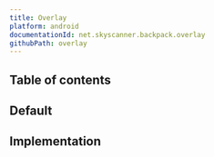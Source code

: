 ```yaml
---
title: Overlay
platform: android
documentationId: net.skyscanner.backpack.overlay
githubPath: overlay
---
```





## Table of contents

## Default

<AndroidComponentScreenshots
  lightMode={screenshotDefault}
  darkMode={screenshotDefaultDm}
  altText="Android overlay component" />

## Implementation

<Readme />
